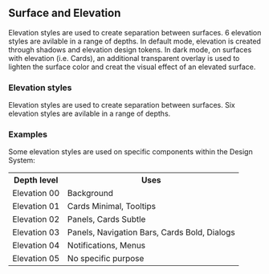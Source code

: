 

<Meta title="Elevation" />

## Surface and Elevation

Elevation styles are used to create separation between surfaces. 6 elevation styles are avilable in a range of depths.
In default mode, elevation is created through shadows and elevation design tokens. In dark mode, on surfaces with elevation (i.e. Cards),
an additional transparent overlay is used to lighten the surface color and creat the visual effect of an elevated surface.

### Elevation styles



Elevation styles are used to create separation between surfaces. Six elevation styles are avilable in a range of depths.

<div>

</div>

### Examples

Some elevation styles are used on specific components within the Design System:

<table>
  <tr>
    <th>Depth level</th>
    <th>Uses</th>
  </tr>

  <tr>
    <td>Elevation 00</td>
    <td>Background</td>
  </tr>
  <tr>
    <td>Elevation 01</td>
    <td>Cards Minimal, Tooltips</td>
  </tr>
  <tr>
    <td>Elevation 02</td>
    <td>Panels, Cards Subtle</td>
  </tr>
  <tr>
    <td>Elevation 03</td>
    <td>Panels, Navigation Bars, Cards Bold, Dialogs</td>
  </tr>
  <tr>
    <td>Elevation 04</td>
    <td>Notifications, Menus</td>
  </tr>
  <tr>
    <td>Elevation 05</td>
    <td>No specific purpose</td>
  </tr>
</table>
